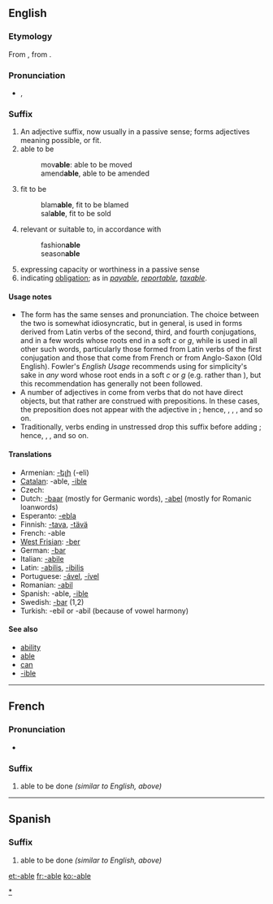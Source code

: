 {{DEFAULTSORT:able}}
{{also|able}}
==English==

{{rfc|remove the copyvio stuff}}

===Etymology===
From {{etyl|fr}} {{term|-able|lang=fr}}, from {{etyl|la}} {{term|-abilis|lang=la}}.

===Pronunciation===
* {{IPA|/eɪ.bəl/}}, {{SAMPA|/eI.b@l/}}

===Suffix===
{{infl|en|suffix|sort=able}}

# An adjective suffix, now usually in a passive sense; forms adjectives meaning possible, or fit.
# able to be
#: mov'''able''': able to be moved
#: amend'''able''', able to be amended
# fit to be
#: blam'''able''', fit to be blamed
#: sal'''able''', fit to be sold
# relevant or suitable to, in accordance with
#: fashion'''able'''
#: season'''able'''
# expressing capacity or worthiness in a passive sense
# indicating [[obligation]]; as in ''[[payable]]'', ''[[reportable]]'', ''[[taxable]]''.

====Usage notes====
* The form {{term|-ible}} has the same senses and pronunciation. The choice between the two is somewhat idiosyncratic, but in general, {{term||-ible}} is used in forms derived from Latin verbs of the second, third, and fourth conjugations, and in a few words whose roots end in a soft ''c'' or ''g'', while {{term||-able}} is used in all other such words, particularly those formed from Latin verbs of the first conjugation and those that come from French or from Anglo-Saxon (Old English). Fowler's ''English Usage'' recommends using {{term||-ible}} for simplicity's sake in ''any'' word whose root ends in a soft ''c'' or ''g'' (e.g. {{term||changible}} rather than {{term|changeable}}), but this recommendation has generally not been followed.
* A number of adjectives in {{term||-able}} come from verbs that do not have direct objects, but that rather are construed with prepositions. In these cases, the preposition does not appear with the adjective in {{term||-able}}; hence, {{term|reliable||worthy of being [[rely|relied]] on}}, {{term|laughable||suited for [[laugh|laughing]] at}}, {{term|remarkable||fit to be [[remark|remarked]] upon}}, and so on.
* Traditionally, verbs ending in unstressed {{term|-ate}} drop this suffix before adding {{term||-able}}; hence, {{term|communicable||able to be [[communicate]]d}}, {{term|eradicable||possible to [[eradicate]]}}, and so on.

====Translations====
{{rfc-trans}}
* Armenian: [[-ելի]] (-eli)
* [[Catalan]]: -able, [[-ible]]
* Czech: {{t-|cs|-elný}}
* Dutch: [[-baar]] (mostly for Germanic words), [[-abel]] (mostly for Romanic loanwords)
* Esperanto: [[-ebla]]
* Finnish: [[-tava]], [[-tävä]]
* French: -able
* [[West Frisian]]: [[-ber]]
* German: [[-bar]]
* Italian: [[-abile]]
* Latin: [[-abilis]], [[-ibilis]]
* Portuguese: [[-ável]], [[-ível]]
* Romanian: [[-abil]]
* Spanish: -able, [[-ible]]
* Swedish: [[-bar]] (1,2)
* Turkish: -ebil or -abil (because of vowel harmony)

====See also====
* [[ability]]
* [[able]]
* [[can]]
* [[-ible]]

[[Category:English words suffixed with -able|*]]

----

==French==

===Pronunciation===
* {{IPA|/abl/|lang=fr}}

===Suffix===
{{infl|fr|suffix|cat=suffixes|plural|-ables|sort=able}}

# able to be done ''(similar to English, above)''

----

==Spanish==

===Suffix===
{{infl|es|suffix|sort=able|plural|-ables}}

# able to be done ''(similar to English, above)''

[[et:-able]]
[[fr:-able]]
[[ko:-able]]